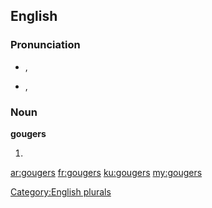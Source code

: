 ==English==

===Pronunciation===
* {{a|UK}} {{IPA|/ˈɡaʊʤ.əz/}}, {{X-SAMPA|/"gaUd_Z.@z/}}
* {{a|US}} {{IPA|/ˈɡaʊʤ.ɚz/}}, {{X-SAMPA|/""gaUd_Z.@`z/}}

===Noun===
'''gougers'''

# {{plural of|gouger}}

[[Category:English plurals]]

[[ar:gougers]]
[[fr:gougers]]
[[ku:gougers]]
[[my:gougers]]